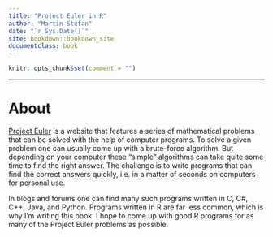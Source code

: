```yaml
--- 
title: "Project Euler in R"
author: "Martin Stefan"
date: "`r Sys.Date()`"
site: bookdown::bookdown_site
documentclass: book
---
```


```r
knitr::opts_chunk$set(comment = "")
```

--- 


# About

[Project Euler](https://projecteuler.net/) is a website that features a series of mathematical problems that can be solved with the help of computer programs. To solve a given problem one can usually come up with a brute-force algorithm. But depending on your computer these "simple" algorithms can take quite some time to find the right answer. The challenge is to write programs that can find the correct answers quickly, i.e. in a matter of seconds on computers for personal use. 

In blogs and forums one can find many such programs written in C, C#, C++, Java, and Python. Programs written in R are far less common, which is why I'm writing this book. I hope to come up with good R programs for as many of the Project Euler problems as possible.